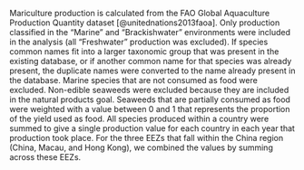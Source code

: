 Mariculture production is calculated from the FAO Global Aquaculture Production Quantity dataset [@unitednations2013faoa]. Only production classified in the "Marine" and "Brackishwater" environments were included in the analysis (all "Freshwater" production was excluded). If species common names fit into a larger taxonomic group that was present in the existing database, or if another common name for that species was already present, the duplicate names were converted to the name already present in the database. Marine species that are not consumed as food were excluded. Non-edible seaweeds were excluded because they are included in the natural products goal. Seaweeds that are partially consumed as food were weighted with a value between 0 and 1 that represents the proportion of the yield used as food. All species produced within a country were summed to give a single production value for each country in each year that production took place. For the three EEZs that fall within the China region (China, Macau, and Hong Kong), we combined the values by summing across these EEZs.


